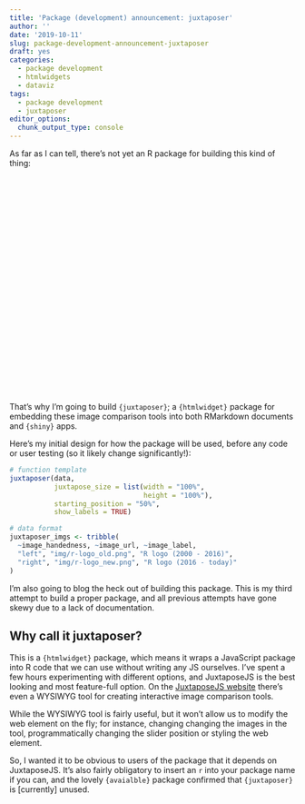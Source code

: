 ```yaml
---
title: 'Package (development) announcement: juxtaposer'
author: ''
date: '2019-10-11'
slug: package-development-announcement-juxtaposer
draft: yes
categories:
  - package development
  - htmlwidgets
  - dataviz
tags:
  - package development
  - juxtaposer
editor_options: 
  chunk_output_type: console
---
```


As far as I can tell, there's not yet an R package for building this kind of thing:
<br>
<br>
<script src="https://cdn.knightlab.com/libs/juxtapose/latest/js/juxtapose.min.js"></script>
<link rel="stylesheet" href="https://cdn.knightlab.com/libs/juxtapose/latest/css/juxtapose.css">

<!--html_preserve-->

<script src="https://cdn.knightlab.com/libs/juxtapose/latest/js/juxtapose.min.js"></script>
<link rel="stylesheet" href="https://cdn.knightlab.com/libs/juxtapose/latest/css/juxtapose.css">
<center>
<div id="initial-juxta" style="width:350px; height:350px;">
</div>
</center>

<script>
    slider = new juxtapose.JXSlider('#initial-juxta',
        [{
                src: "/blog/2019-10-11-package-development-announcement-juxtaposer_files/r-logo_old.png",
                label: 'R logo (2000 - 2016)'
            },
            {
                src: "/blog/2019-10-11-package-development-announcement-juxtaposer_files/r-logo_new.png",
                label: 'R logo (2016 - today)'
            }
        ], {
            animate: true,
            showLabels: true,
            showCredits: true,
            startingPosition: "50%",
            makeResponsive: true
        });

</script>

<!--/html_preserve-->
<br>
That's why I'm going to build `{juxtaposer}`; a `{htmlwidget}` package for embedding these image comparison tools into both RMarkdown documents and `{shiny}` apps. 

Here's my initial design for how the package will be used, before any code or user testing (so it likely change significantly!):

```r
# function template
juxtaposer(data,
           juxtapose_size = list(width = "100%",
                                 height = "100%"),
           starting_position = "50%",
           show_labels = TRUE)

# data format
juxtaposer_imgs <- tribble(
  ~image_handedness, ~image_url, ~image_label,
  "left", "img/r-logo_old.png", "R logo (2000 - 2016)",
  "right", "img/r-logo_new.png", "R logo (2016 - today)"
)
```

I'm also going to blog the heck out of building this package. This is my third attempt to build a proper package, and all previous attempts have gone skewy due to a lack of documentation.

## Why call it juxtaposer?

This is a `{htmlwidget}` package, which means it wraps a JavaScript package into R code that we can use without writing any JS ourselves. I've spent a few hours experimenting with different options, and JuxtaposeJS is the best looking and most feature-full option. On the [JuxtaposeJS website](https://juxtapose.knightlab.com/#preview-embed) there's even a WYSIWYG tool for creating interactive image comparison tools. 

While the WYSIWYG tool is fairly useful, but it won't allow us to modify the web element on the fly; for instance, changing changing the images in the tool, programmatically changing the slider position or styling the web element.

So, I wanted it to be obvious to users of the package that it depends on JuxtaposeJS. It's also fairly obligatory to insert an `r` into your package name if you can, and the lovely `{avaialble}` package confirmed that `{juxtaposer}` is [currently] unused.

